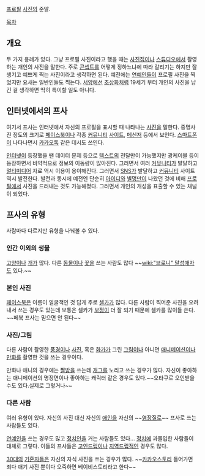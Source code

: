 [[프로필]] [[사진]]의 준말.

[[목차]]
== 개요 ==
두 가지 용례가 있다. 그냥 프로필 사진이라고 했을 때는 [[사진집]]이나 [[스튜디오]]에서 촬영하는 개인의 사진을 말한다. 주로 [[콘셉트]]를 어떻게 정하느냐에 따라 갈리기는 하지만 잘 생기고 예쁘게 찍는 사진이라고 생각하면 된다. 예전에는 [[연예인]]들이 프로필 사진을 찍었지만 요새는 일반인들도 찍는다. [[서양]]에선 [[초상화]]처럼 19세기 부터 개인의 사진을 남긴 걸 생각하면 딱히 특이할 일도 아니다.

== 인터넷에서의 프사 ==
여기서 프사는 인터넷에서 자신의 프로필을 표시할 때 나타나는 [[사진]]을 말한다. 증명사진 정도의 크기로 [[페이스북]]이나 각종 [[커뮤니티]] [[사이트]], [[메신저]] 등에서 보인다. [[스마트폰]]이 나타나면서 [[카카오톡]] 같은 데서도 쓰인다.

[[인터넷]]이 등장했을 땐 데이터 문제 등으로 [[텍스트]]의 전달만이 가능했지만 광케이블 등이 등장하면서 비약적으로 정보의 이동량이 많아진다. 그러면서 여러 [[커뮤니티]]가 발달하고 [[멀티미디어]] 자료 역시 이용이 용이해진다. 그러면서 [[SNS]]가 발달하고 [[커뮤니티]] 사이트 역시 발전한다. 발전과 동시에 예전엔 단순히 [[아이디]]와 [[별명]]만이 나왔던 것에 비해 [[프로필]]에서 사진을 드러내는 것도 가능해졌다. 그러면서 개인의 개성을 표출할 수 있는 채널이 되었다.

== 프사의 유형 ==
사람마다 다르지만 유형을 나눠볼 수 있다.
=== 인간 이외의 생물 ===
[[고양이]]나 [[개]]가 많다. 다른 [[동물]]이나 [[꽃]]을 쓰는 사람도 많다 ~~[[wiki:"브로니" 말성애자]]도 있다.~~
=== 본인 사진 ===
[[페이스북]]은 이름이 얼굴책인 것 답게 주로 [[셀카]]가 많다. 다른 사람이 찍어준 사진을 오려내서 쓰는 경우도 있는데 보통은 셀카가 [[보정]]이 더 잘 되기 때문에 셀카를 많이들 쓴다. ~~페북 프사는 믿으면 안 된다~~
=== 사진/그림 ===
다른 사람이 촬영한 [[풍경]]이나 [[사진]], 혹은 [[화가]]가 그린 [[그림]]이나 아니면 [[애니메이션]]이나 [[만화]]를 촬영한 것을 쓰는 경우이다. 

만화나 애니의 경우에는 [[짤방]]을 쓰는데 [[개그]]를 노리고 쓰는 경우가 많다. 자신이 좋아하는 애니메이션의 명장면이나 좋아하는 캐릭터 같은 경우도 있다.~~오타쿠로 오인받을 수도 있다.실제로 그렇거나~~
=== 다른 사람 ===
여러 유형이 있다. 자신의 사진 대신 자신의 [[애인]]을 자신의 ~~[[염장]]질로~~ 프사로 쓰는 사람들도 있다.

[[연예인]]을 쓰는 경우도 많고 [[정치인]]을 거는 사람들도 있다... [[정치]]에 과몰입한 사람들이 대체로 그렇다. 이들의 프사들은 [[고인드립]]이나 [[지역드립]]적인 경우도 많다.

[[30대]]의 [[기혼자]]들은 자신의 자식 사진을 쓰는 경우가 많다. ~~[[카카오스토리]] 들어가면 죄다 애기 사진 뿐이다 오죽하면 베이비스토리라고 한다~~
